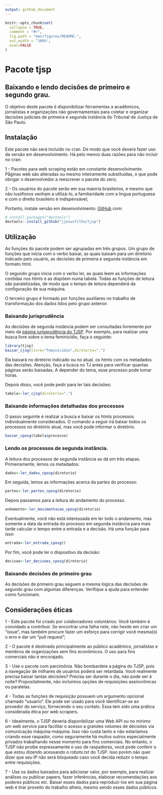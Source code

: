 ```yaml
---
output: github_document
---
```


<!-- README.md is generated from README.Rmd. Please edit that file -->

```r
knitr::opts_chunk$set(
  collapse = TRUE,
  comment = "#>",
  fig.path = "man/figures/README-",
  out.width = "100%",
  eval=FALSE
)
```
# Pacote tjsp
## Baixando e lendo decisões de primeiro e segundo grau.

O objetivo deste pacote é disponibilizar ferramentas a acadêmicos, jornalistas e organizações não governamentais para coletar e organizar decisões judiciais de primeira e segunda instância do Tribunal de Justiça de São Paulo.

## Instalação

Este pacote não será incluído no cran. De modo que você deverá fazer uso da versão em desenvolvimento. Há pelo menos duas razões para não incluir no cran: 

1 - Pacotes para web scraping estão em constante desenvolvimento. Pǻginas web são alteradas ou mesmo inteiramente substituídas, o que pode obrigar o desenvolvedor a reescrever o pacote do zero;

2 - Os usuários do pacote serão em sua maioria brasileiros, e mesmo que não lusófonos venham a utilizá-lo, a familiaridade com a lingua portuguesa e com o direito brasileiro é indispensável;


Portanto, instale versão em desenvolvimento: [GitHub](https://github.com/) com:

``` r
# install.packages("devtools")
devtools::install_github("jjesusfilho/tjsp")
```

## Utilização

As funções do pacote podem ser agrupadas em três grupos. Um grupo de funções que inicia com o verbo baixar, as quais baixam para um diretório indicado pelo usuário, as decisões de primeira e segunda instância em formato html. 

O segundo grupo inicia com o verbo ler, as quais leem as informações contidas nos htmls e as dispôem numa tabela. Todas as funções de leitura são paralelizadas, de modo que o tempo de leitura dependerá da configuração de sua máquina.

O terceiro grupo é formado por funções auxiliares no trabalho de transformação dos dados lidos pelo grupo anterior.

### Baixando jurisprudência

As decisões de segunda instância podem ser consultadas livremente por meio da [página jurisprudência do TJSP](https://esaj.tjsp.jus.br/cjsg/consultaCompleta.do?f=1). Por exemplo, para realizar uma busca livre sobre o tema feminicídio, faça o seguinte:

```r
library(tjsp)
baixar_cjsg(livre="feminicídio",diretorio=".")
```

Ela baixará no  diretório indicado ou no atual, os htmls com os metadados das decisões. Atenção, faça a busca no TJ antes para verificar quantas páginas serão baixadas. A depender do tema, esse processo pode tomar horas.

Depois disso, você pode pedir para ler tais decisões:

```r
tabela<-ler_cjsg(diretorio=".")
```

### Baixando informações detalhadas dos processos

O passo seguinte é realizar a busca e baixar os htmls processos individualmente considerados. O comando a seguir irá baixar todos os processos no diretório atual, mas você pode informar o diretório.

```r
baixar_cposg(tabela$processo)
```

### Lendo os processos de segunda instância.

A leitura dos processos de segunda instância se dá em três etapas. Primeiramente, lemos os metadados:

```r
dados<-ler_dados_cposg(diretorio)
```

Em seguida, lemos as informações acerca da partes do processo:

```r
partes<-ler_partes_cposg(diretorio)
```

Depois passamos para a leitura do andamento do processo. 

```r
andamento<-ler_movimentacao_cposg(diretorio)
```

Eventualmente, você não está interessada em ler todo o andamento, mas somente a data da entrada do processo em segunda instância para mais tarde calcular o tempo entre a entrada e a decisão. Há uma função para isso:

```r
entrada<-ler_entrada_cposg()
```

Por fim, você pode ler o dispositivo da decisão:

```r
decisao<-ler_decisoes_cposg(diretorio)
```


### Baixando decisões de primeiro grau

As decisões de primeiro grau seguem a mesma lógica das decisões de segundo grau com algumas diferenças. Verifique a ajuda para entender como funcionam. 


## Considerações éticas


1 - Este pacote foi criado por colaboradores voluntários. Você também é convidado a contribuir. Se encontrar uma falha nele, não hesite em criar um "issue", mas também procure fazer um esforço para corrigir você mesma(o) o erro e dar um "pull request";

2 - O pacote é destinado principalmente ao público acadêmico, jornalistas e membros de organizações sem fins econômicos. O uso para fins comerciais não é encorajado. 

3 - Use o pacote com parcimônia. Não bombardeie a página do TJSP, pois a navegação de milhares de usuários poderá ser retardada. Você realmente precisa baixar tantas decisões? Precisa ser durante o dia, não pode ser à noite? Propositalmente, não incluímos opções de requisições assincrônicas ou paralelas.

4 - Todas as funções de requisição possuem um argumento opcional chamado "usuario". Ele pode ser usado  para você identificar-se ao provedor do serviço, fornecendo o seu contato. Essa tem sido uma prática considerada ética por web scrapers.

6 - Idealmente, o TJSP deveria disponibilizar uma Web API ou no mínimo um web service para facilitar o acesso a grandes volumes de decisões via comunicação máquina-máquina. Isso não custa tanto e não estaríamos criando esse raspador, como seguramente há muitos outros especialmente privados trabalhando nesse momento para fins comerciais. No entanto, o TJSP não  proíbe expressamente o uso de raspadores, você pode conferir o que estou dizendo acessando o robots.txt do TJSP. Isso porém não quer dizer que seu IP não será bloqueado caso você decida reduzir o tempo entre requisições.

7 - Use os dados baixados para adicionar valor, por exemplo, para realizar análises ou publicar papers, fazer inferências, elaborar recomendações aos poderes públicos etc. Baixar esses dados para reproduzi-los em sua página web é tirar proveito do trabalho alheio, mesmo sendo esses dados públicos.
